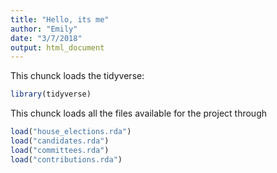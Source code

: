 ```yaml
---
title: "Hello, its me"
author: "Emily"
date: "3/7/2018"
output: html_document
---
```


This chunck loads the tidyverse:
```r
library(tidyverse)
```

This chunck loads all the files available for the project through 
```r
load("house_elections.rda")
load("candidates.rda")
load("committees.rda")
load("contributions.rda")
```